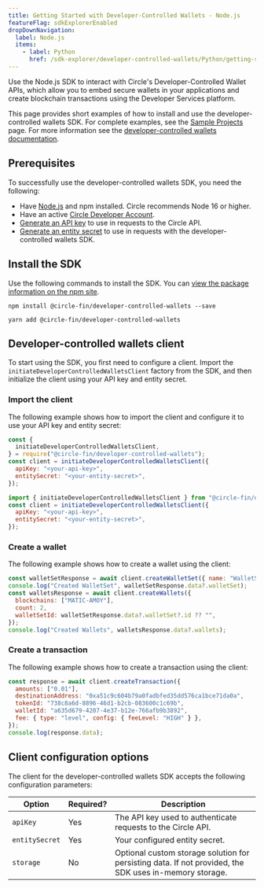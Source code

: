 ```yaml
---
title: Getting Started with Developer-Controlled Wallets - Node.js
featureFlag: sdkExplorerEnabled
dropDownNavigation:
  label: Node.js
  items:
    - label: Python
      href: /sdk-explorer/developer-controlled-wallets/Python/getting-started
---
```


Use the Node.js SDK to interact with Circle's Developer-Controlled Wallet APIs,
which allow you to embed secure wallets in your applications and create
blockchain transactions using the Developer Services platform.

This page provides short examples of how to install and use the
developer-controlled wallets SDK. For complete examples, see the
[Sample Projects](/sample-projects) page. For more information see the
[developer-controlled wallets documentation](/wallets/dev-controlled).

## Prerequisites

To successfully use the developer-controlled wallets SDK, you need the
following:

- Have [Node.js](https://nodejs.org) and npm installed. Circle recommends Node
  16 or higher.
- Have an active [Circle Developer Account](https://console.circle.com/).
- [Generate an API key](https://developers.circle.com/w3s/web3-services-api-client-keys-auth)
  to use in requests to the Circle API.
- [Generate an entity secret](https://developers.circle.com/wallets/dev-controlled/register-entity-secret)
  to use in requests with the developer-controlled wallets SDK.

## Install the SDK

Use the following commands to install the SDK. You can
[view the package information on the npm site](https://www.npmjs.com/package/@circle-fin/developer-controlled-wallets).

<CodeGroup>

```shell npm
npm install @circle-fin/developer-controlled-wallets --save
```

```shell yarn
yarn add @circle-fin/developer-controlled-wallets
```

</CodeGroup>

## Developer-controlled wallets client

To start using the SDK, you first need to configure a client. Import the
`initiateDeveloperControlledWalletsClient` factory from the SDK, and then
initialize the client using your API key and entity secret.

### Import the client

The following example shows how to import the client and configure it to use
your API key and entity secret:

<CodeGroup>

```javascript CommonJS
const {
  initiateDeveloperControlledWalletsClient,
} = require("@circle-fin/developer-controlled-wallets");
const client = initiateDeveloperControlledWalletsClient({
  apiKey: "<your-api-key>",
  entitySecret: "<your-entity-secret>",
});
```

```javascript ES Module
import { initiateDeveloperControlledWalletsClient } from "@circle-fin/developer-controlled-wallets";
const client = initiateDeveloperControlledWalletsClient({
  apiKey: "<your-api-key>",
  entitySecret: "<your-entity-secret>",
});
```

</CodeGroup>

### Create a wallet

The following example shows how to create a wallet using the client:

```javascript
const walletSetResponse = await client.createWalletSet({ name: "WalletSet 1" });
console.log("Created WalletSet", walletSetResponse.data?.walletSet);
const walletsResponse = await client.createWallets({
  blockchains: ["MATIC-AMOY"],
  count: 2,
  walletSetId: walletSetResponse.data?.walletSet?.id ?? "",
});
console.log("Created Wallets", walletsResponse.data?.wallets);
```

### Create a transaction

The following example shows how to create a transaction using the client:

```javascript
const response = await client.createTransaction({
  amounts: ["0.01"],
  destinationAddress: "0xa51c9c604b79a0fadbfed35dd576ca1bce71da0a",
  tokenId: "738c8a6d-8896-46d1-b2cb-083600c1c69b",
  walletId: "a635d679-4207-4e37-b12e-766afb9b3892",
  fee: { type: "level", config: { feeLevel: "HIGH" } },
});
console.log(response.data);
```

## Client configuration options

The client for the developer-controlled wallets SDK accepts the following
configuration parameters:

| **Option**     | **Required?** | **Description**                                                                                        |
| -------------- | ------------- | ------------------------------------------------------------------------------------------------------ |
| `apiKey`       | Yes           | The API key used to authenticate requests to the Circle API.                                           |
| `entitySecret` | Yes           | Your configured entity secret.                                                                         |
| `storage`      | No            | Optional custom storage solution for persisting data. If not provided, the SDK uses in-memory storage. |
